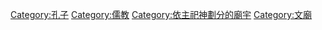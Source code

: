 {{Commons_category}}
{{Category_main}}
{{Category_more|孔子}}

[[Category:孔子|Category:孔子]]
[[Category:儒教|Category:儒教]]
[[Category:依主祀神劃分的廟宇|Category:依主祀神劃分的廟宇]]
[[Category:文廟|Category:文廟]]